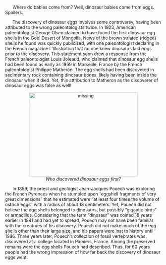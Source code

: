 &nbsp;&nbsp;&nbsp;&nbsp;&nbsp; Where do babies come from? Well, dinosaur babies come from eggs. Spoilers.

&nbsp;&nbsp;&nbsp;&nbsp;&nbsp; The discovery of dinosaur eggs involves some controversy, having been attributed to the wrong paleontologists twice. In 1923, American paleontologist George Olsen claimed to have found the first dinosaur egg shells in the Gobi Desert of Mongolia. News of the brown striated (ridged) shells he found was quickly publicized, with one paleontologist declaring in the French magazine L’Illustration that no one knew dinosaurs laid eggs prior to the discovery. This statement soon drew a response from the French paleontologist Louis Joleaud, who claimed that dinosaur egg shells had been found as early as 1869 in Marseille, France by the French paleontologist Philippe Matheron. The egg shells had been discovered in sedimentary rock containing dinosaur bones, likely having been inside the dinosaur when it died. Yet, this attribution to Matheron as the discoverer of dinosaur eggs was false as well!

<center>
<figure>
  <img src="http://images.nationalgeographic.com/wpf/media-live/photos/000/009/cache/dinosaur-eggs_924_990x742.jpg" alt="missing" width="350" height="270">
  <figcaption><i> Who discovered dinosaur eggs first? </i></figcaption>
</figure>
</center>

&nbsp;&nbsp;&nbsp;&nbsp;&nbsp; In 1859, the priest and geologist Jean-Jacques Pouech was exploring the French Pyrenees when he stumbled upon “eggshell fragments of very great dimensions” that he estimated were “at least four times the volume of ostrich eggs” with a radius of about 18 centimeters. Yet, Pouech did not believe the egg shells belonged to dinosaurs, but possibly “gigantic birds” or armadillos. Considering that the term “dinosaur” was coined 18 years earlier in 1841 and had yet to spread, Pouech may not have been familiar with the creatures of his discovery. Pouech did not make much of the egg shells other than their large size, and his papers were lost to history until 1986. Three years later, Pouech’s collection of fossil vertebrates was discovered at a college located in Pamiers, France. Among the preserved remains were the egg shells Pouech had described. Thus, for 60 years people had the wrong impression of how far back the discovery of dinosaur eggs went.
